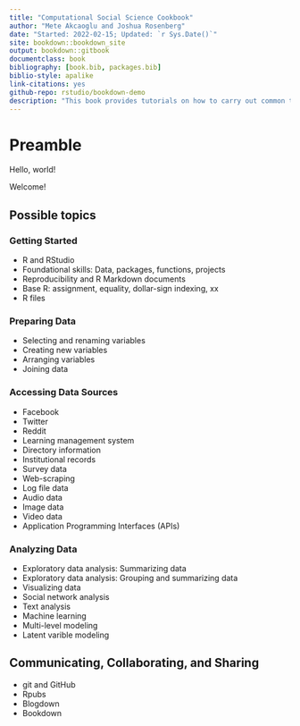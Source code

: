 ```yaml
---
title: "Computational Social Science Cookbook"
author: "Mete Akcaoglu and Joshua Rosenberg"
date: "Started: 2022-02-15; Updated: `r Sys.Date()`"
site: bookdown::bookdown_site
output: bookdown::gitbook
documentclass: book
bibliography: [book.bib, packages.bib]
biblio-style: apalike
link-citations: yes
github-repo: rstudio/bookdown-demo
description: "This book provides tutorials on how to carry out common tasks as a part of newer, computational approaches to social science research."
---
```


# Preamble

Hello, world!

Welcome!

## Possible topics

### Getting Started

-   R and RStudio\
-   Foundational skills: Data, packages, functions, projects
-   Reproducibility and R Markdown documents\
-   Base R: assignment, equality, dollar-sign indexing, xx
-   R files

### Preparing Data

-   Selecting and renaming variables
-   Creating new variables
-   Arranging variables
-   Joining data

### Accessing Data Sources

-   Facebook\
-   Twitter\
-   Reddit\
-   Learning management system\
-   Directory information\
-   Institutional records\
-   Survey data\
-   Web-scraping\
-   Log file data\
-   Audio data\
-   Image data\
-   Video data\
-   Application Programming Interfaces (APIs)

### Analyzing Data

-   Exploratory data analysis: Summarizing data
-   Exploratory data analysis: Grouping and summarizing data
-   Visualizing data
-   Social network analysis\
-   Text analysis\
-   Machine learning\
-   Multi-level modeling\
-   Latent varible modeling

## Communicating, Collaborating, and Sharing

-   git and GitHub\
-   Rpubs\
-   Blogdown\
-   Bookdown
